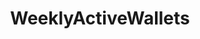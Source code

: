 ---
title: WeeklyActiveWallets
openapi: ../analytics-api.json post /rpc/Analytics/WeeklyActiveWallets
---